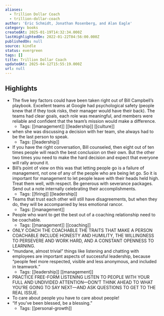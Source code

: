 ```yaml
---
aliases:
  - Trillion Dollar Coach
  - trillion-dollar-coach
author: 'Eric Schmidt, Jonathan Rosenberg, and Alan Eagle'
category: books
createdAt: 2025-01-19T14:32:34.000Z
lastHighlightedOn: 2022-01-22T04:56:00.000Z
publishedOn: null
source: kindle
status: evergreen
tags: []
title: Trillion Dollar Coach
updatedAt: 2025-04-12T15:55:19.000Z
url: null
---
```

## Highlights

- The five key factors could have been taken right out of Bill Campbell’s playbook. Excellent teams at Google had psychological safety (people knew that if they took risks, their manager would have their back). The teams had clear goals, each role was meaningful, and members were reliable and confident that the team’s mission would make a difference.
  - Tags: [[management]] [[leadership]] [[culture]]
- when she was discussing a decision with her team, she always had to be the last person to speak.
  - Tags: [[leadership]]
- If you have the right conversation, Bill counseled, then eight out of ten times people will reach the best conclusion on their own. But the other two times you need to make the hard decision and expect that everyone will rally around it.
- Bill’s point of view on this was that letting people go is a failure of management, not one of any of the people who are being let go. So it is important for management to let people leave with their heads held high. Treat them well, with respect. Be generous with severance packages. Send out a note internally celebrating their accomplishments.
  - Tags: [[firing]] [[leadership]]
- Teams that trust each other will still have disagreements, but when they do, they will be accompanied by less emotional rancor.
  - Tags: [[management]]
- People who want to get the best out of a coaching relationship need to be coachable.
  - Tags: [[management]] [[coaching]]
- ONLY COACH THE COACHABLE THE TRAITS THAT MAKE A PERSON COACHABLE INCLUDE HONESTY AND HUMILITY, THE WILLINGNESS TO PERSEVERE AND WORK HARD, AND A CONSTANT OPENNESS TO LEARNING.
- “mundane, almost trivial” things like listening and chatting with employees are important aspects of successful leadership, because “people feel more respected, visible and less anonymous, and included in teamwork.”
  - Tags: [[leadership]] [[management]]
- PRACTICE FREE-FORM LISTENING LISTEN TO PEOPLE WITH YOUR FULL AND UNDIVIDED ATTENTION—DON’T THINK AHEAD TO WHAT YOU’RE GOING TO SAY NEXT—AND ASK QUESTIONS TO GET TO THE REAL ISSUE.
- To care about people you have to care about people!
- “If you’ve been blessed, be a blessing.”
  - Tags: [[personal-growth]]
